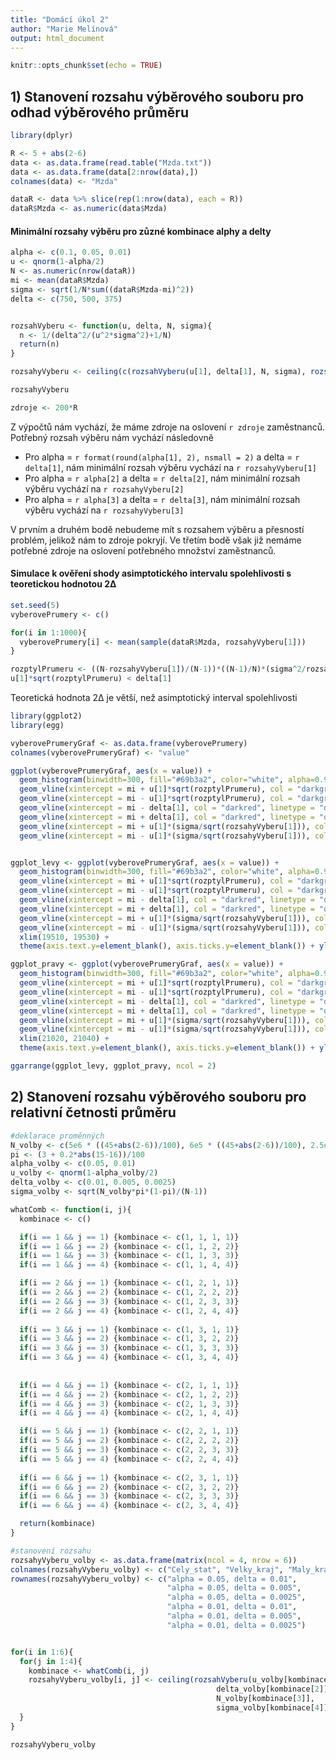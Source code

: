 ```yaml
---
title: "Domácí úkol 2"
author: "Marie Melínová"
output: html_document
---
```


```r
knitr::opts_chunk$set(echo = TRUE)
```

## 1) Stanovení rozsahu výběrového souboru pro odhad výběrového průměru

```r
library(dplyr)

R <- 5 + abs(2-6)
data <- as.data.frame(read.table("Mzda.txt"))
data <- as.data.frame(data[2:nrow(data),])
colnames(data) <- "Mzda"

dataR <- data %>% slice(rep(1:nrow(data), each = R))
dataR$Mzda <- as.numeric(data$Mzda)
```

#### Minimální rozsahy výběru pro zůzné kombinace alphy a delty

```r
alpha <- c(0.1, 0.05, 0.01)
u <- qnorm(1-alpha/2)
N <- as.numeric(nrow(dataR))
mi <- mean(dataR$Mzda)
sigma <- sqrt(1/N*sum((dataR$Mzda-mi)^2))
delta <- c(750, 500, 375)


rozsahVyberu <- function(u, delta, N, sigma){
  n <- 1/(delta^2/(u^2*sigma^2)+1/N)
  return(n)
}

rozsahyVyberu <- ceiling(c(rozsahVyberu(u[1], delta[1], N, sigma), rozsahVyberu(u[2], delta[2], N, sigma), rozsahVyberu(u[3], delta[3], N, sigma)))

rozsahyVyberu

zdroje <- 200*R
```

Z výpočtů nám vychází, že máme zdroje na oslovení `r zdroje` zaměstnanců. Potřebný rozsah výběru nám vychází následovně

* Pro alpha = `r format(round(alpha[1], 2), nsmall = 2)` a delta = `r delta[1]`, nám minimální rozsah výběru vychází na `r rozsahyVyberu[1]`
* Pro alpha = `r alpha[2]` a delta = `r delta[2]`, nám minimální rozsah výběru vychází na `r rozsahyVyberu[2]`
* Pro alpha = `r alpha[3]` a delta = `r delta[3]`, nám minimální rozsah výběru vychází na `r rozsahyVyberu[3]`

V prvním a druhém bodě nebudeme mít s rozsahem výběru a přesností problém, jelikož nám to zdroje pokryjí. Ve třetím bodě však již nemáme potřebné zdroje na oslovení potřebného množství zaměstnanců.

#### Simulace k ověření shody asimptotického intervalu spolehlivosti s teoretickou hodnotou 2∆

```r
set.seed(5)
vyberovePrumery <- c()

for(i in 1:1000){
  vyberovePrumery[i] <- mean(sample(dataR$Mzda, rozsahyVyberu[1]))
}

rozptylPrumeru <- ((N-rozsahyVyberu[1])/(N-1))*((N-1)/N)*(sigma^2/rozsahyVyberu[1])
u[1]*sqrt(rozptylPrumeru) < delta[1]
```

Teoretická hodnota 2∆ je větší, než asimptotický interval spolehlivosti

```r
library(ggplot2)
library(egg)

vyberovePrumeryGraf <- as.data.frame(vyberovePrumery) 
colnames(vyberovePrumeryGraf) <- "value"

ggplot(vyberovePrumeryGraf, aes(x = value)) + 
  geom_histogram(binwidth=300, fill="#69b3a2", color="white", alpha=0.9) +
  geom_vline(xintercept = mi + u[1]*sqrt(rozptylPrumeru), col = "darkgrey") + #asmyptotický interval
  geom_vline(xintercept = mi - u[1]*sqrt(rozptylPrumeru), col = "darkgrey") +
  geom_vline(xintercept = mi - delta[1], col = "darkred", linetype = "dotted") + #teoretická hodnota 2∆
  geom_vline(xintercept = mi + delta[1], col = "darkred", linetype = "dotted") +
  geom_vline(xintercept = mi + u[1]*(sigma/sqrt(rozsahyVyberu[1])), col = "darkblue", linetype = "dashed") + #konfidenční interval
  geom_vline(xintercept = mi - u[1]*(sigma/sqrt(rozsahyVyberu[1])), col = "darkblue", linetype = "dashed")


ggplot_levy <- ggplot(vyberovePrumeryGraf, aes(x = value)) + 
  geom_histogram(binwidth=300, fill="#69b3a2", color="white", alpha=0.9) +
  geom_vline(xintercept = mi + u[1]*sqrt(rozptylPrumeru), col = "darkgrey") + #asmyptotický interval
  geom_vline(xintercept = mi - u[1]*sqrt(rozptylPrumeru), col = "darkgrey") +
  geom_vline(xintercept = mi - delta[1], col = "darkred", linetype = "dotted") + #teoretická hodnota 2∆
  geom_vline(xintercept = mi + delta[1], col = "darkred", linetype = "dotted") +
  geom_vline(xintercept = mi + u[1]*(sigma/sqrt(rozsahyVyberu[1])), col = "darkblue", linetype = "dashed") + #konfidenční interval
  geom_vline(xintercept = mi - u[1]*(sigma/sqrt(rozsahyVyberu[1])), col = "darkblue", linetype = "dashed") +
  xlim(19510, 19530) +
  theme(axis.text.y=element_blank(), axis.ticks.y=element_blank()) + ylab("") + xlab("")

ggplot_pravy <- ggplot(vyberovePrumeryGraf, aes(x = value)) + 
  geom_histogram(binwidth=300, fill="#69b3a2", color="white", alpha=0.9) +
  geom_vline(xintercept = mi + u[1]*sqrt(rozptylPrumeru), col = "darkgrey") + #asmyptotický interval
  geom_vline(xintercept = mi - u[1]*sqrt(rozptylPrumeru), col = "darkgrey") +
  geom_vline(xintercept = mi - delta[1], col = "darkred", linetype = "dotted") + #teoretická hodnota 2∆
  geom_vline(xintercept = mi + delta[1], col = "darkred", linetype = "dotted") +
  geom_vline(xintercept = mi + u[1]*(sigma/sqrt(rozsahyVyberu[1])), col = "darkblue", linetype = "dashed") + #konfidenční interval
  geom_vline(xintercept = mi - u[1]*(sigma/sqrt(rozsahyVyberu[1])), col = "darkblue", linetype = "dashed") +
  xlim(21020, 21040) +
  theme(axis.text.y=element_blank(), axis.ticks.y=element_blank()) + ylab("") + xlab("")

ggarrange(ggplot_levy, ggplot_pravy, ncol = 2)
```

## 2) Stanovení rozsahu výběrového souboru pro relativní četnosti průměru

```r
#deklarace proměnných
N_volby <- c(5e6 * ((45+abs(2-6))/100), 6e5 * ((45+abs(2-6))/100), 2.5e5 * ((45+abs(2-6))/100), 2.5e4 * ((45+abs(2-6))/100))
pi <- (3 + 0.2*abs(15-16))/100
alpha_volby <- c(0.05, 0.01)
u_volby <- qnorm(1-alpha_volby/2)
delta_volby <- c(0.01, 0.005, 0.0025)
sigma_volby <- sqrt(N_volby*pi*(1-pi)/(N-1))
```

```r
whatComb <- function(i, j){
  kombinace <- c()

  if(i == 1 && j == 1) {kombinace <- c(1, 1, 1, 1)}
  if(i == 1 && j == 2) {kombinace <- c(1, 1, 2, 2)}
  if(i == 1 && j == 3) {kombinace <- c(1, 1, 3, 3)}
  if(i == 1 && j == 4) {kombinace <- c(1, 1, 4, 4)}

  if(i == 2 && j == 1) {kombinace <- c(1, 2, 1, 1)}
  if(i == 2 && j == 2) {kombinace <- c(1, 2, 2, 2)}
  if(i == 2 && j == 3) {kombinace <- c(1, 2, 3, 3)}
  if(i == 2 && j == 4) {kombinace <- c(1, 2, 4, 4)}
  
  if(i == 3 && j == 1) {kombinace <- c(1, 3, 1, 1)}
  if(i == 3 && j == 2) {kombinace <- c(1, 3, 2, 2)}
  if(i == 3 && j == 3) {kombinace <- c(1, 3, 3, 3)}
  if(i == 3 && j == 4) {kombinace <- c(1, 3, 4, 4)}
  
  
  if(i == 4 && j == 1) {kombinace <- c(2, 1, 1, 1)}
  if(i == 4 && j == 2) {kombinace <- c(2, 1, 2, 2)}
  if(i == 4 && j == 3) {kombinace <- c(2, 1, 3, 3)}
  if(i == 4 && j == 4) {kombinace <- c(2, 1, 4, 4)}

  if(i == 5 && j == 1) {kombinace <- c(2, 2, 1, 1)}
  if(i == 5 && j == 2) {kombinace <- c(2, 2, 2, 2)}
  if(i == 5 && j == 3) {kombinace <- c(2, 2, 3, 3)}
  if(i == 5 && j == 4) {kombinace <- c(2, 2, 4, 4)}
  
  if(i == 6 && j == 1) {kombinace <- c(2, 3, 1, 1)}
  if(i == 6 && j == 2) {kombinace <- c(2, 3, 2, 2)}
  if(i == 6 && j == 3) {kombinace <- c(2, 3, 3, 3)}
  if(i == 6 && j == 4) {kombinace <- c(2, 3, 4, 4)}

  return(kombinace)
}

```


```r
#stanovení rozsahu
rozsahyVyberu_volby <- as.data.frame(matrix(ncol = 4, nrow = 6))
colnames(rozsahyVyberu_volby) <- c("Cely_stat", "Velky_kraj", "Maly_kraj", "Okres")
rownames(rozsahyVyberu_volby) <- c("alpha = 0.05, delta = 0.01",
                                   "alpha = 0.05, delta = 0.005",
                                   "alpha = 0.05, delta = 0.0025",
                                   "alpha = 0.01, delta = 0.01",
                                   "alpha = 0.01, delta = 0.005",
                                   "alpha = 0.01, delta = 0.0025")


for(i in 1:6){
  for(j in 1:4){
    kombinace <- whatComb(i, j)
    rozsahyVyberu_volby[i, j] <- ceiling(rozsahVyberu(u_volby[kombinace[1]], 
                                              delta_volby[kombinace[2]], 
                                              N_volby[kombinace[3]], 
                                              sigma_volby[kombinace[4]]))
  }
}

rozsahyVyberu_volby
```




